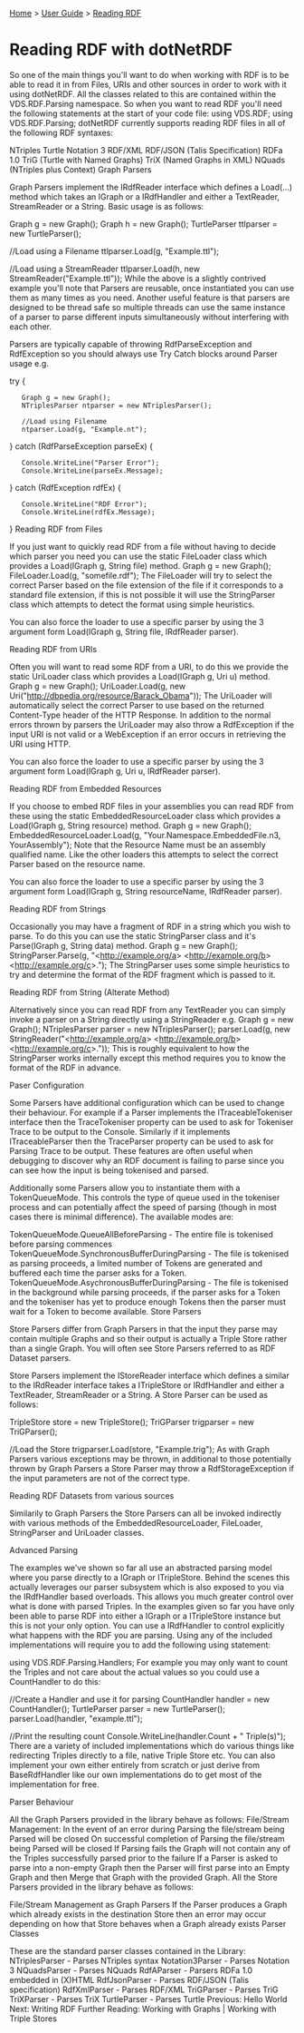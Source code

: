 [[Home]] > [[User Guide]] > [[User Guide/Reading RDF|Reading RDF]]

= Reading RDF with dotNetRDF =

So one of the main things you'll want to do when working with RDF is to be able to read it in from Files, URIs and other sources in order to work with it using dotNetRDF. All the classes related to this are contained within the VDS.RDF.Parsing namespace. So when you want to read RDF you'll need the following statements at the start of your code file:
using VDS.RDF;
using VDS.RDF.Parsing;
dotNetRDF currently supports reading RDF files in all of the following RDF syntaxes:

NTriples
Turtle
Notation 3
RDF/XML
RDF/JSON (Talis Specification)
RDFa 1.0
TriG (Turtle with Named Graphs)
TriX (Named Graphs in XML)
NQuads (NTriples plus Context)
Graph Parsers

Graph Parsers implement the IRdfReader interface which defines a Load(...) method which takes an IGraph or a IRdfHandler and either a TextReader, StreamReader or a String. Basic usage is as follows:

Graph g = new Graph();
Graph h = new Graph();
TurtleParser ttlparser = new TurtleParser();

//Load using a Filename
ttlparser.Load(g, "Example.ttl");

//Load using a StreamReader
ttlparser.Load(h, new StreamReader("Example.ttl"));
While the above is a slightly contrived example you'll note that Parsers are reusable, once instantiated you can use them as many times as you need. Another useful feature is that parsers are designed to be thread safe so multiple threads can use the same instance of a parser to parse different inputs simultaneously without interfering with each other.

Parsers are typically capable of throwing RdfParseException and RdfException so you should always use Try Catch blocks around Parser usage e.g.

try 
{
	Graph g = new Graph();
	NTriplesParser ntparser = new NTriplesParser();

	//Load using Filename
	ntparser.Load(g, "Example.nt");
} 
catch (RdfParseException parseEx) 
{
	Console.WriteLine("Parser Error");
	Console.WriteLine(parseEx.Message);
} 
catch (RdfException rdfEx)
{
	Console.WriteLine("RDF Error");
	Console.WriteLine(rdfEx.Message);
}
Reading RDF from Files

If you just want to quickly read RDF from a file without having to decide which parser you need you can use the static FileLoader class which provides a Load(IGraph g, String file) method.
Graph g = new Graph();
FileLoader.Load(g, "somefile.rdf");
The FileLoader will try to select the correct Parser based on the file extension of the file if it corresponds to a standard file extension, if this is not possible it will use the StringParser class which attempts to detect the format using simple heuristics.

You can also force the loader to use a specific parser by using the 3 argument form Load(IGraph g, String file, IRdfReader parser).

Reading RDF from URIs

Often you will want to read some RDF from a URI, to do this we provide the static UriLoader class which provides a Load(IGraph g, Uri u) method.
Graph g = new Graph();
UriLoader.Load(g, new Uri("http://dbpedia.org/resource/Barack_Obama"));
The UriLoader will automatically select the correct Parser to use based on the returned Content-Type header of the HTTP Response. In addition to the normal errors thrown by parsers the UriLoader may also throw a RdfException if the input URI is not valid or a WebException if an error occurs in retrieving the URI using HTTP.

You can also force the loader to use a specific parser by using the 3 argument form Load(IGraph g, Uri u, IRdfReader parser).

Reading RDF from Embedded Resources

If you choose to embed RDF files in your assemblies you can read RDF from these using the static EmbeddedResourceLoader class which provides a Load(IGraph g, String resource) method.
Graph g = new Graph();
EmbeddedResourceLoader.Load(g, "Your.Namespace.EmbeddedFile.n3, YourAssembly");
Note that the Resource Name must be an assembly qualified name. Like the other loaders this attempts to select the correct Parser based on the resource name.

You can also force the loader to use a specific parser by using the 3 argument form Load(IGraph g, String resourceName, IRdfReader parser).

Reading RDF from Strings

Occasionally you may have a fragment of RDF in a string which you wish to parse. To do this you can use the static StringParser class and it's Parse(IGraph g, String data) method.
Graph g = new Graph();
StringParser.Parse(g, "<http://example.org/a> <http://example.org/b> <http://example.org/c>.");
The StringParser uses some simple heuristics to try and determine the format of the RDF fragment which is passed to it.

Reading RDF from String (Alterate Method)

Alternatively since you can read RDF from any TextReader you can simply invoke a parser on a String directly using a StringReader e.g.
Graph g = new Graph();
NTriplesParser parser = new NTriplesParser();
parser.Load(g, new StringReader("<http://example.org/a> <http://example.org/b> <http://example.org/c>."));
This is roughly equivalent to how the StringParser works internally except this method requires you to know the format of the RDF in advance.

Paser Configuration

Some Parsers have additional configuration which can be used to change their behaviour. For example if a Parser implements the ITraceableTokeniser interface then the TraceTokeniser property can be used to ask for Tokeniser Trace to be output to the Console. Similarly if it implements ITraceableParser then the TraceParser property can be used to ask for Parsing Trace to be output. These features are often useful when debugging to discover why an RDF document is failing to parse since you can see how the input is being tokenised and parsed.

Additionally some Parsers allow you to instantiate them with a TokenQueueMode. This controls the type of queue used in the tokeniser process and can potentially affect the speed of parsing (though in most cases there is minimal difference). The available modes are:

TokenQueueMode.QueueAllBeforeParsing - The entire file is tokenised before parsing commences
TokenQueueMode.SynchronousBufferDuringParsing - The file is tokenised as parsing proceeds, a limited number of Tokens are generated and buffered each time the parser asks for a Token.
TokenQueueMode.AsychronousBufferDuringParsing - The file is tokenised in the background while parsing proceeds, if the parser asks for a Token and the tokeniser has yet to produce enough Tokens then the parser must wait for a Token to become available.
Store Parsers

Store Parsers differ from Graph Parsers in that the input they parse may contain multiple Graphs and so their output is actually a Triple Store rather than a single Graph. You will often see Store Parsers referred to as RDF Dataset parsers.

Store Parsers implement the IStoreReader interface which defines a similar to the IRdReader interface takes a ITripleStore or IRdfHandler and either a TextReader, StreamReader or a String. A Store Parser can be used as follows:

TripleStore store = new TripleStore();
TriGParser trigparser = new TriGParser();

//Load the Store
trigparser.Load(store, "Example.trig");
As with Graph Parsers various exceptions may be thrown, in additional to those potentially thrown by Graph Parsers a Store Parser may throw a RdfStorageException if the input parameters are not of the correct type.

Reading RDF Datasets from various sources

Similarily to Graph Parsers the Store Parsers can all be invoked indirectly with various methods of the EmbeddedResourceLoader, FileLoader, StringParser and UriLoader classes.

Advanced Parsing

The examples we've shown so far all use an abstracted parsing model where you parse directly to a IGraph or ITripleStore. Behind the scenes this actually leverages our parser subsystem which is also exposed to you via the IRdfHandler based overloads. This allows you much greater control over what is done with parsed Triples. In the examples given so far you have only been able to parse RDF into either a IGraph or a ITripleStore instance but this is not your only option.
You can use a IRdfHandler to control explicitly what happens with the RDF you are parsing. Using any of the included implementations will require you to add the following using statement:

using VDS.RDF.Parsing.Handlers;
For example you may only want to count the Triples and not care about the actual values so you could use a CountHandler to do this:

//Create a Handler and use it for parsing
CountHandler handler = new CountHandler();
TurtleParser parser = new TurtleParser();
parser.Load(handler, "example.ttl");

//Print the resulting count
Console.WriteLine(handler.Count + " Triple(s)");
There are a variety of included implementations which do various things like redirecting Triples directly to a file, native Triple Store etc. You can also implement your own either entirely from scratch or just derive from BaseRdfHandler like our own implementations do to get most of the implementation for free.

Parser Behaviour

All the Graph Parsers provided in the library behave as follows:
File/Stream Management:
In the event of an error during Parsing the file/stream being Parsed will be closed
On successful completion of Parsing the file/stream being Parsed will be closed
If Parsing fails the Graph will not contain any of the Triples successfully parsed prior to the failure
If a Parser is asked to parse into a non-empty Graph then the Parser will first parse into an Empty Graph and then Merge that Graph with the provided Graph.
All the Store Parsers provided in the library behave as follows:

File/Stream Management as Graph Parsers
If the Parser produces a Graph which already exists in the destination Store then an error may occur depending on how that Store behaves when a Graph already exists
Parser Classes

These are the standard parser classes contained in the Library:
NTriplesParser - Parses NTriples syntax
Notation3Parser - Parses Notation 3
NQuadsParser - Parses NQuads
RdfAParser - Parsers RDFa 1.0 embedded in (X)HTML
RdfJsonParser - Parses RDF/JSON (Talis specification)
RdfXmlParser - Parses RDF/XML
TriGParser - Parses TriG
TriXParser - Parses TriX
TurtleParser - Parses Turtle
Previous: Hello World
Next: Writing RDF
Further Reading: Working with Graphs | Working with Triple Stores